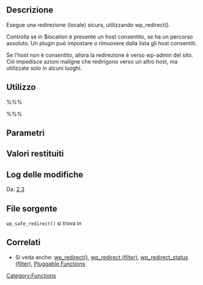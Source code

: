 {{Languages|
{{en|Function Reference/wp_safe_redirect}}
{{it|Riferimento funzioni/wp_safe_redirect}}
}}

== Descrizione ==

Esegue una redirezione (locale) sicura, utilizzando wp_redirect().

Controlla se in $location è presente un host consentito, se ha un percorso assoluto. Un plugin può impostare o rimuovere dalla lista gli host consentiti.

Se l'host non è consentito, allora la redirezione è verso wp-admin del sito. Ciò impedisce azioni maligne che redirigono verso un altro host, ma utilizzate solo in alcuni luoghi.

== Utilizzo ==

%%%<?php wp_safe_redirect( $location, $status ); ?>%%%

== Parametri ==

{{it:Parameter|$location|string|Indirizzo a cui redirigere l'utente.}}

{{it:Parameter|$status|integer|Codice di stato da utilizzare.|opzionale|302}}

== Valori restituiti ==

{{it:Return||void|Non restituisce nulla.}}

== Log delle modifiche ==

Da: [[Version 2.3|2.3]]

== File sorgente ==

<tt>wp_safe_redirect()</tt> si trova in {{Trac|wp-includes/pluggable.php}}

== Correlati ==

* Si veda anche: [[it:Riferimento_funzioni/wp_redirect|wp_redirect()]], [[Plugin_API/Filter_Reference/wp_redirect|wp_redirect (filter)]], [[API_dei_plugin/Riferimento_filtri/wp_redirect_status|wp_redirect_status (filter)]], [[Pluggable Functions|Pluggable Functions]]

{{it:Tag Footer}}

[[Category:Functions]]